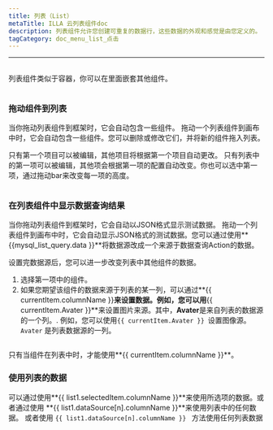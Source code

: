 ```yaml
---
title: 列表（List）
metaTitle: ILLA 云列表组件doc
description: 列表组件允许您创建可重复的数据行，这些数据的外观和感觉是由您定义的。
tagCategory: doc_menu_list_点击
---
```


* * *

## <Heading hidden>列表（List）</Heading>

列表组件类似于容器，你可以在里面嵌套其他组件。

<img
  src='https://cdn.illacloud.com/official-website/img/docs/assemble/list.png'
  alt=""
/>

### 拖动组件到列表

当你拖动列表组件到框架时，它会自动包含一些组件。 拖动一个列表组件到画布中时，它会自动包含一些组件。您可以删除或修改它们，并将新的组件拖入列表。 

只有第一个项目可以被编辑，其他项目将根据第一个项目自动更改。 只有列表中的第一项可以被编辑，其他项会根据第一项的配置自动改变。你也可以选中第一项，通过拖动bar来改变每一项的高度。

<img
  src='https://cdn.illacloud.com/official-website/img/docs/assemble/list1.png'
  alt=""
/>

### 在列表组件中显示数据查询结果

当你拖动列表组件到框架时，它会自动以JSON格式显示测试数据。 拖动一个列表组件到画布中时，它会自动显示JSON格式的测试数据。您可以通过使用**{{mysql_list_query.data }}**将数据源改成一个来源于数据查询Action的数据。 

设置完数据源后，您可以进一步改变列表中其他组件的数据。

1.  选择第一项中的组件。 
2.  如果您期望该组件的数据来源于列表的某一列，可以通过**{{ currentItem.columnName }}**来设置数据。例如，您可以用**{{ currentItem.Avater }}**来设置图片来源。其中，**Avater**是来自列表的数据源的一个列。. 例如，您可以使用`{{ currentItem.Avater }} `设置图像源。 `Avater` 是列表数据源的一列。

<img
  src='https://cdn.illacloud.com/official-website/img/docs/assemble/list2.png'
  alt=""
/>

只有当组件在列表中时，才能使用**{{ currentItem.columnName }}**。 

### 使用列表的数据

可以通过使用**{{ list1.selectedItem.columnName }}**来使用所选项的数据。或者通过使用 **{{ list1.dataSource[n].columnName }}**来使用列表中的任何数据。 或者使用 `{{ list1.dataSource[n].columnName }} ` 方法使用任何列表数据

<img
  src='https://cdn.illacloud.com/official-website/img/docs/assemble/list3.png'
  alt=""
/>
